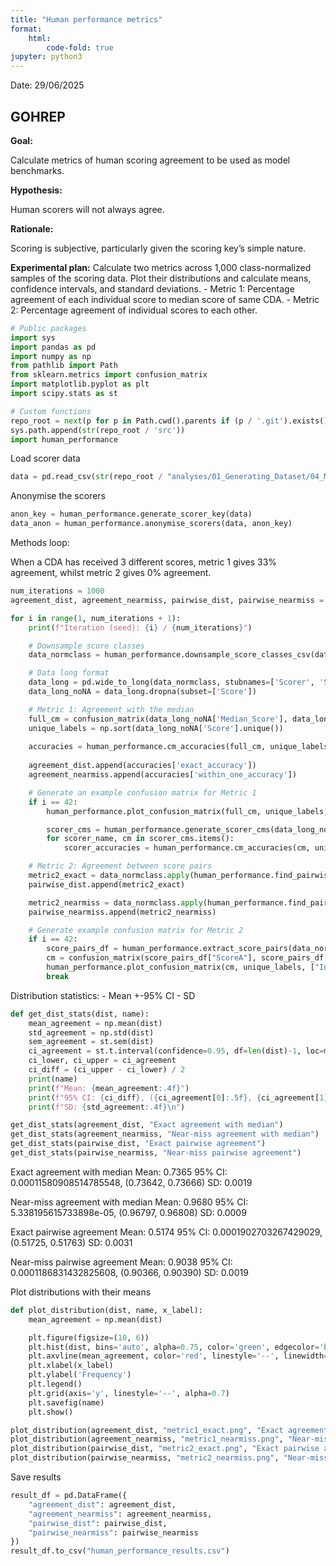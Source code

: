 ```yaml
---
title: "Human performance metrics"
format:
	html:
		code-fold: true
jupyter: python3
---
```

 
Date: 29/06/2025

## GOHREP
**Goal:**

Calculate metrics of human scoring agreement to be used as model benchmarks.

**Hypothesis:**

Human scorers will not always agree.

**Rationale:**

Scoring is subjective, particularly given the scoring key's simple nature.

**Experimental plan:**
Calculate two metrics across 1,000 class-normalized samples of the scoring data. Plot their distributions and calculate means, confidence intervals, and standard deviations.
- Metric 1: Percentage agreement of each individual score to median score of same CDA.
- Metric 2: Percentage agreement of individual scores to each other.


```python
# Public packages
import sys
import pandas as pd
import numpy as np
from pathlib import Path
from sklearn.metrics import confusion_matrix
import matplotlib.pyplot as plt
import scipy.stats as st

# Custom functions
repo_root = next(p for p in Path.cwd().parents if (p / '.git').exists())
sys.path.append(str(repo_root / 'src'))
import human_performance
```

Load scorer data
```python
data = pd.read_csv(str(repo_root / "analyses/01_Generating_Dataset/04_Median_and_Centre_Coords/combined_CDA_data_median.csv"))
```

Anonymise the scorers
```python
anon_key = human_performance.generate_scorer_key(data)
data_anon = human_performance.anonymise_scorers(data, anon_key)
```

Methods loop:

When a CDA has received 3 different scores, metric 1 gives 33% agreement, whilst metric 2 gives 0% agreement.

```python
num_iterations = 1000
agreement_dist, agreement_nearmiss, pairwise_dist, pairwise_nearmiss = [], [], [], []

for i in range(1, num_iterations + 1):
	print(f"Iteration (seed): {i} / {num_iterations}")

	# Downsample score classes
	data_normclass = human_performance.downsample_score_classes_csv(data_anon, seed=i)

	# Data long format
	data_long = pd.wide_to_long(data_normclass, stubnames=['Scorer', 'Score'], i=['Basename', 'Row', 'Col', 'Pos'], j='num').reset_index()
	data_long_noNA = data_long.dropna(subset=['Score'])

	# Metric 1: Agreement with the median
	full_cm = confusion_matrix(data_long_noNA['Median_Score'], data_long_noNA['Score'])
	unique_labels = np.sort(data_long_noNA['Score'].unique())
	
	accuracies = human_performance.cm_accuracies(full_cm, unique_labels)
	
	agreement_dist.append(accuracies['exact_accuracy'])
	agreement_nearmiss.append(accuracies['within_one_accuracy'])

	# Generate an example confusion matrix for Metric 1
	if i == 42:
		human_performance.plot_confusion_matrix(full_cm, unique_labels, ["Individual Score", "Median Score"], "metric1_cm.png")

		scorer_cms = human_performance.generate_scorer_cms(data_long_noNA)
		for scorer_name, cm in scorer_cms.items():
			scorer_accuracies = human_performance.cm_accuracies(cm, unique_labels, print_results=True)

	# Metric 2: Agreement between score pairs
	metric2_exact = data_normclass.apply(human_performance.find_pairwise_agreement, axis=1, precision=0).mean()
	pairwise_dist.append(metric2_exact)

	metric2_nearmiss = data_normclass.apply(human_performance.find_pairwise_agreement, axis=1, precision=1).mean()
	pairwise_nearmiss.append(metric2_nearmiss)

	# Generate example confusion matrix for Metric 2
	if i == 42:
		score_pairs_df = human_performance.extract_score_pairs(data_normclass)
		cm = confusion_matrix(score_pairs_df["ScoreA"], score_pairs_df["ScoreB"])
		human_performance.plot_confusion_matrix(cm, unique_labels, ["Individual Score A", "Individual Score B"], "metric2_cm.png")
		break
```

Distribution statistics:
- Mean +-95% CI
- SD
```python
def get_dist_stats(dist, name):
	mean_agreement = np.mean(dist)
	std_agreement = np.std(dist)
	sem_agreement = st.sem(dist)
	ci_agreement = st.t.interval(confidence=0.95, df=len(dist)-1, loc=mean_agreement, scale=sem_agreement)
	ci_lower, ci_upper = ci_agreement
	ci_diff = (ci_upper - ci_lower) / 2
	print(name)
	print(f"Mean: {mean_agreement:.4f}")
	print(f"95% CI: {ci_diff}, ({ci_agreement[0]:.5f}, {ci_agreement[1]:.5f})")
	print(f"SD: {std_agreement:.4f}\n")

get_dist_stats(agreement_dist, "Exact agreement with median")
get_dist_stats(agreement_nearmiss, "Near-miss agreement with median")
get_dist_stats(pairwise_dist, "Exact pairwise agreement")
get_dist_stats(pairwise_nearmiss, "Near-miss pairwise agreement")
```

Exact agreement with median
Mean: 0.7365
95% CI: 0.00011580908514785548, (0.73642, 0.73666)
SD: 0.0019

Near-miss agreement with median
Mean: 0.9680
95% CI: 5.338195615733898e-05, (0.96797, 0.96808)
SD: 0.0009

Exact pairwise agreement
Mean: 0.5174
95% CI: 0.0001902703267429029, (0.51725, 0.51763)
SD: 0.0031

Near-miss pairwise agreement
Mean: 0.9038
95% CI: 0.0001186831432825608, (0.90366, 0.90390)
SD: 0.0019

Plot distributions with their means
```python
def plot_distribution(dist, name, x_label):
	mean_agreement = np.mean(dist)

	plt.figure(figsize=(10, 6))
	plt.hist(dist, bins='auto', alpha=0.75, color='green', edgecolor='black')
	plt.axvline(mean_agreement, color='red', linestyle='--', linewidth=2, label=f'Mean: {mean_agreement:.4f}')
	plt.xlabel(x_label)
	plt.ylabel('Frequency')
	plt.legend()
	plt.grid(axis='y', linestyle='--', alpha=0.7)
	plt.savefig(name)
	plt.show()

plot_distribution(agreement_dist, "metric1_exact.png", "Exact agreement with median")
plot_distribution(agreement_nearmiss, "metric1_nearmiss.png", "Near-miss agreement with median")
plot_distribution(pairwise_dist, "metric2_exact.png", "Exact pairwise agreement")
plot_distribution(pairwise_nearmiss, "metric2_nearmiss.png", "Near-miss pairwise agreement")
```

Save results
```python
result_df = pd.DataFrame({
    "agreement_dist": agreement_dist,
    "agreement_nearmiss": agreement_nearmiss,
    "pairwise_dist": pairwise_dist,
    "pairwise_nearmiss": pairwise_nearmiss
})
result_df.to_csv("human_performance_results.csv")
```